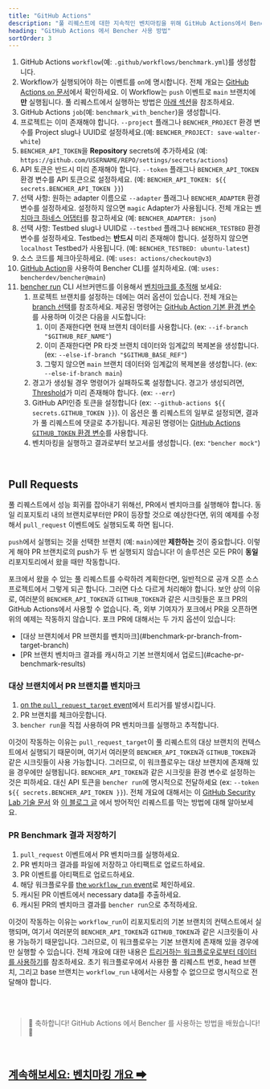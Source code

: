```yaml
---
title: "GitHub Actions"
description: "풀 리퀘스트에 대한 지속적인 벤치마킹을 위해 GitHub Actions에서 Bencher 사용하기"
heading: "GitHub Actions 에서 Bencher 사용 방법"
sortOrder: 3
---
```



<GitHubActions1 />

1. GitHub Actions `workflow`(예: `.github/workflows/benchmark.yml`)를 생성합니다.
2. Workflow가 실행되어야 하는 이벤트를 `on`에 명시합니다. 전체 개요는 [GitHub Actions `on` 문서](https://docs.github.com/ko/actions/using-workflows/workflow-syntax-for-github-actions#on)에서 확인하세요. 이 Workflow는 `push` 이벤트로 `main` 브랜치에 **만** 실행됩니다. 풀 리퀘스트에서 실행하는 방법은 [아래 섹션](#pull-requests)을 참조하세요.
3. GitHub Actions `job`(예: `benchmark_with_bencher`)을 생성합니다.
4. 프로젝트는 이미 존재해야 합니다. `--project` 플래그나 `BENCHER_PROJECT` 환경 변수를 Project slug나 UUID로 설정하세요.(예: `BENCHER_PROJECT: save-walter-white`)
5. `BENCHER_API_TOKEN`을 **Repository** secrets에 추가하세요 (예: `https://github.com/USERNAME/REPO/settings/secrets/actions`)
6. API 토큰은 반드시 미리 존재해야 합니다. `--token` 플래그나 `BENCHER_API_TOKEN` 환경 변수를 API 토큰으로 설정하세요. (예: `BENCHER_API_TOKEN: ${{ secrets.BENCHER_API_TOKEN }}`)
7. 선택 사항: 원하는 adapter 이름으로 `--adapter` 플래그나 `BENCHER_ADAPTER` 환경 변수를 설정하세요. 설정하지 않으면 `magic` Adapter가 사용됩니다. 전체 개요는 [벤치마크 하네스 어댑터](/docs/explanation/adapters)를 참고하세요 (예: `BENCHER_ADAPTER: json`)
8. 선택 사항: Testbed slug나 UUID로 `--testbed` 플래그나 `BENCHER_TESTBED` 환경 변수를 설정하세요. Testbed는 **반드시** 미리 존재해야 합니다. 설정하지 않으면 `localhost` Testbed가 사용됩니다. (예: `BENCHER_TESTBED: ubuntu-latest`)
9. 소스 코드를 체크아웃하세요. (예: `uses: actions/checkout@v3`)
10. [GitHub Action](https://github.com/marketplace/actions/bencher-cli)을 사용하여 Bencher CLI를 설치하세요. (예: `uses: bencherdev/bencher@main`)
11. <a href="/docs/explanation/bencher-run">bencher run</a> CLI 서브커맨드를 이용해서 [벤치마크를 추적해](/docs/how-to/track-benchmarks) 보세요:
    1. 프로젝트 브랜치를 설정하는 데에는 여러 옵션이 있습니다. 전체 개요는 [branch 선택](/docs/how-to/branch-selection)를 참조하세요. 제공된 명령어는 [GitHub Action 기본 환경 변수](https://docs.github.com/ko/actions/learn-github-actions/variables#default-environment-variables)를 사용하며 이것은 다음을 시도합니다:
        1. 이미 존재한다면 현재 브랜치 데이터를 사용합니다. (ex: `--if-branch "$GITHUB_REF_NAME"`)
        2. 이미 존재한다면 PR 타겟 브랜치 데이터와 임계값의 복제본을 생성합니다. (ex: `--else-if-branch "$GITHUB_BASE_REF"`)
        3. 그렇지 않으면 `main` 브랜치 데이터와 임계값의 복제본을 생성합니다. (ex: `--else-if-branch main`)
    2. 경고가 생성될 경우 명령어가 실패하도록 설정합니다. 경고가 생성되려면, [Threshold](/docs/explanation/thresholds)가 미리 존재해야 합니다. (ex: `--err`)
    3. GitHub API인증 토큰을 설정합니다 (ex: `--github-actions ${{ secrets.GITHUB_TOKEN }}`). 이 옵션은 풀 리퀘스트의 일부로 설정되면, 결과가 풀 리퀘스트에 댓글로 추가됩니다. 제공된 명령어는 [GitHub Actions `GITHUB_TOKEN` 환경 변수](https://docs.github.com/ko/actions/security-guides/automatic-token-authentication)를 사용합니다.
    4. 벤치마킹을 실행하고 결과로부터 보고서를 생성합니다. (ex: `"bencher mock"`)

<br/>

## Pull Requests

풀 리퀘스트에서 성능 회귀를 잡아내기 위해선, PR에서 벤치마크를 실행해야 합니다.
동일 리포지토리 내의 브랜치로부터만 PR이 등장할 것으로 예상한다면, 위의 예제를 수정해서 `pull_request` 이벤트에도 실행되도록 하면 됩니다.

<GitHubActions2 />

`push`에서 실행되는 것을 선택한 브랜치 (예: `main`)에만 **제한하는** 것이 중요합니다.
이렇게 해야 PR 브랜치로의 push가 두 번 실행되지 않습니다!
이 솔루션은 모든 PR이 **동일** 리포지토리에서 왔을 때만 작동합니다.

포크에서 왔을 수 있는 풀 리퀘스트를 수락하려 계획한다면, 일반적으로 공개 오픈 소스 프로젝트에서 그렇게 되곤 합니다.
그러면 다소 다르게 처리해야 합니다.
보안 상의 이유로, 여러분의 `BENCHER_API_TOKEN`과 `GITHUB_TOKEN`과 같은 시크릿들은 포크 PR의 GitHub Actions에서 사용할 수 없습니다.
즉, 외부 기여자가 포크에서 PR을 오픈하면 위의 예제는 작동하지 않습니다.
포크 PR에 대해서는 두 가지 옵션이 있습니다:

<ul>
  <li>[대상 브랜치에서 PR 브랜치를 벤치마크](#benchmark-pr-branch-from-target-branch)</li>
  <li>[PR 브랜치 벤치마크 결과를 캐시하고 기본 브랜치에서 업로드](#cache-pr-benchmark-results)</li>
</ul>

### 대상 브랜치에서 PR 브랜치를 벤치마크

1. [on the `pull_request_target` event](https://docs.github.com/ko/actions/using-workflows/events-that-trigger-workflows#pull_request_target)에서 트리거를 발생시킵니다.
2. PR 브랜치를 체크아웃합니다.
3. `bencher run`을 직접 사용하여 PR 벤치마크를 실행하고 추적합니다.

이것이 작동하는 이유는 `pull_request_target`이 풀 리퀘스트의 대상 브랜치의 컨텍스트에서 실행되기 때문이며,
여기서 여러분의 `BENCHER_API_TOKEN`과 `GITHUB_TOKEN`과 같은 시크릿들이 사용 가능합니다.
그러므로, 이 워크플로우는 대상 브랜치에 존재해 있을 경우에만 실행됩니다.
`BENCHER_API_TOKEN`과 같은 시크릿을 환경 변수로 설정하는 것은 피하세요.
대신 API 토큰을 `bencher run`에 명시적으로 전달하세요 (ex: `--token ${{ secrets.BENCHER_API_TOKEN }}`).
전체 개요에 대해서는 이 [GitHub Security Lab 기술 문서](https://securitylab.github.com/research/github-actions-preventing-pwn-requests/)
와 [이 블로그 글](https://nathandavison.com/blog/github-actions-and-the-threat-of-malicious-pull-requests)
에서 방어적인 리퀘스트를 막는 방법에 대해 알아보세요.

<GitHubActions3 />

### PR Benchmark 결과 저장하기

1. `pull_request` 이벤트에서 PR 벤치마크를 실행하세요.
1. PR 벤치마크 결과를 파일에 저장하고 아티팩트로 업로드하세요.
1. PR 이벤트를 아티팩트로 업로드하세요.
1. 해당 워크플로우를 [the `workflow_run` event](https://docs.github.com/ko/actions/using-workflows/events-that-trigger-workflows#workflow_run)로 체인하세요.
1. 캐시된 PR 이벤트에서 necessary data를 추출하세요.
1. 캐시된 PR의 벤치마크 결과를 `bencher run`으로 추적하세요.

이것이 작동하는 이유는 `workflow_run`이 리포지토리의 기본 브랜치의 컨텍스트에서 실행되며,
여기서 여러분의 `BENCHER_API_TOKEN`과 `GITHUB_TOKEN`과 같은 시크릿들이 사용 가능하기 때문입니다.
그러므로, 이 워크플로우는 기본 브랜치에 존재해 있을 경우에만 실행할 수 있습니다.
전체 개요에 대한 내용은 [트리거하는 워크플로우로부터 데이터를 사용하기](https://docs.github.com/ko/actions/using-workflows/events-that-trigger-workflows#using-data-from-the-triggering-workflow)를 참조하세요.
초기 워크플로우에서 사용한 풀 리퀘스트 번호, head 브랜치, 그리고 base 브랜치는 `workflow_run` 내에서는 사용할 수 없으므로 명시적으로 전달해야 합니다.

<GitHubActions4 />

<br/>
<br/>

> 🐰 축하합니다! GitHub Actions 에서 Bencher 를 사용하는 방법을 배웠습니다! 🎉

<br/>

<h2><a href="/docs/explanation/benchmarking">계속해보세요: 벤치마킹 개요 ➡</a></h2>
